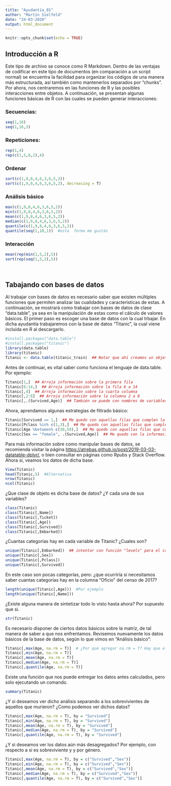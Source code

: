 ```yaml
---
title: "Ayudantía_01"
author: "Martín Sielfeld"
date: "24-03-2020"
output: html_document
---
```


```r
knitr::opts_chunk$set(echo = TRUE)
```

## Introducción a R
Este tipo de archivo se conoce como R Markdown. Dentro de las ventajas de codificar en este tipo de documentos (en comparación a un script normal) se encuentra la facilidad para organizar los códigos de una manera más estructurada, así también como mantenerlos separados por "chunks". 
Por ahora, nos centraremos en las funciones de R y las posibles interacciones entre objetos. A continuación, se presentan algunas funciones básicas de R con las cuales se pueden generar interacciones:

### Secuencias:
```r
seq(1,16)
seq(1,16,3)
```

### Repeticiones:
```r
rep(1,4)
rep(c(1,5,8,2),4)
```

### Ordenar
```r
sort(c(1,9,8,4,6,3,6,5,2))
sort(c(1,9,8,4,6,3,6,5,2), decreasing = T)
```

### Análisis básico
```r
max(c(1,9,8,4,6,3,6,5,2))
min(c(1,9,8,4,6,3,6,5,2))
mean(c(1,9,8,4,6,3,6,5,2))
median(c(1,9,8,4,6,3,6,5,2))
quantile(c(1,9,8,4,6,3,6,5,2))
quantile(seq(1,10,1))  #esta  forma me gustás
```

### Interacción
```r
mean(rep(min(1,5,2),5))
sort(rep(seq(1,5,2),5))
```

<br>

## Tabajando con bases de datos
Al trabajar con bases de datos es necesario saber que existen múltiples funciones que permiten analizar las cualidades y caracteristicas de estas. A continuación, se mostrará como trabajar con bases de datos de clase "data.table", ya sea en la manipulación de estas como el cálculo de valores básicos. El primer paso es escoger una base de datos con la cual trbajar. En dicha ayudantía trabajaremos con la base de datos "Titanic", la cual viene incluida en R al descargarlo.

```r
#install.packages("data.table")
#install.packages("titanic")
library(data.table)
library(titanic)
Titanic <- data.table(titanic_train)  ## Notar que ahí creamos un objeto que se llama Titanic, al cual transformamos en clase data.table
```

Antes de continuar, es vital saber como funciona el lenguaje de data.table. Por ejemplo:

```r
Titanic[1,]  ## Arroja información sobre la primera fila
Titanic[6:14,]  ## Arroja información sobre la fila 6 a 14
Titanic[,4]  ## Arroja información sobre la cuarta columna
Titanic[,2:8]  ## Arroja información sobre la columna 2 a 8
Titanic[,.(Survived,Age)]  ## También se puede con nombres de variables
```

Ahora, aprendamos algunas estrategias de filtrado básico:

```r
Titanic[Survived == 1,]  ## Me quedo con aquellas filas que cumplen la condición de que el individuo sobrevivió
Titanic[Pclass %in% c(1,3),]  ## Me quedo con aquellas filas que cumplen la condición de que el individuo era de clase 1 o 3
Titanic[Age %between% c(30,50),]  ## Me quedo con aquellas filas que cumplen la condición de que el individuo tenía entre 30 y 50 años
Titanic[Sex == "female", .(Survived,Age)]  ## Me quedo con la información de sobrevivencia y edad para el grupo de mujeres
```

Para más información sobre como manipular bases de datos, se recomienda visitar la página <https://atrebas.github.io/post/2019-03-03-datatable-dplyr/>, o bien consultar en páginas como Rpubs y Stack Overflow. Ahora si, veamos los datos de dicha base.

```r
View(Titanic)
head(Titanic,5)  #Alternativa
nrow(Titanic)
ncol(Titanic)
```

¿Que clase de objeto es dicha base de datos? ¿Y cada una de sus variables?

```r
class(Titanic)
class(Titanic[,Name])
class(Titanic[,Ticket])
class(Titanic[,Age])
class(Titanic[,Survived])
class(Titanic[,Embarked])
```

¿Cuantas categorías hay en cada variable de Titanic? ¿Cuales son?

```r
unique(Titanic[,Embarked])  ## intentar con función "levels" para el caso de columnas de clase "factor"    
unique(Titanic[,Sex])
unique(Titanic[,Pclass])
unique(Titanic[,Survived])
```

En este caso son pocas categorías, pero: ¿que ocurriría si necesitamos saber cuantas categorías hay en la columna "Oficio" del censo de 2017? 

```r
length(unique(Titanic[,Age]))  #Por ejemplo   
length(unique(Titanic[,Name]))
```

¿Existe alguna manera de sintetizar todo lo visto hasta ahora? Por supuesto que si.

```r
str(Titanic)
```

Es necesario disponer de ciertos datos básicos sobre la matríz, de tal manera de saber a que nos enfrentamos. Revisemos nuevamente los datos básicos de la base de datos, según lo que vimos en "Análisis básico":

```r
Titanic[,max(Age, na.rm = T)]  # ¿Por qué agregar na.rm = T? Hay que eliminar filas con NAs de la función
Titanic[,min(Age, na.rm = T)]
Titanic[,mean(Age, na.rm = T)]
Titanic[,median(Age, na.rm = T)]
Titanic[,quantile(Age, na.rm = T)]
```

Existe una función que nos puede entregar los datos antes calculados, pero solo ejecutando un comando.

```r
summary(Titanic)
```

¿Y si deseamos ver dicho análisis separando a los sobrevivientes de aquellos que murieron? ¿Como podemos ver dichos datos?

```r
Titanic[,max(Age, na.rm = T), by = "Survived"]
Titanic[,min(Age, na.rm = T), by = "Survived"]
Titanic[,mean(Age, na.rm = T), by = "Survived"]
Titanic[,median(Age, na.rm = T), by = "Survived"]
Titanic[,quantile(Age, na.rm = T), by = "Survived"]
```

¿Y si deseamos ver los datos aún más desagregados? Por ejemplo, con respecto a si es sobreviviente y y por género.

```r
Titanic[,max(Age, na.rm = T), by = c("Survived","Sex")]
Titanic[,min(Age, na.rm = T), by = c("Survived","Sex")]
Titanic[,mean(Age, na.rm = T), by = c("Survived","Sex")]
Titanic[,median(Age, na.rm = T), by = c("Survived","Sex")]
Titanic[,quantile(Age, na.rm = T), by = c("Survived","Sex")]
```